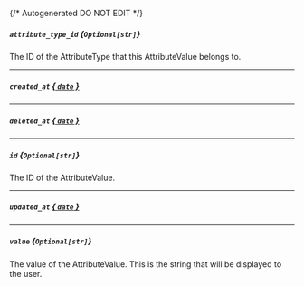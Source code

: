 {/* Autogenerated DO NOT EDIT  */}
##### `attribute_type_id` *{`Optional[str]`}*
The ID of the AttributeType that this AttributeValue belongs to.

---
##### `created_at` [*{ `date` }*](https://docs.python.org/3/library/datetime.html#date-objects)

---
##### `deleted_at` [*{ `date` }*](https://docs.python.org/3/library/datetime.html#date-objects)

---
##### `id` *{`Optional[str]`}*
The ID of the AttributeValue.

---
##### `updated_at` [*{ `date` }*](https://docs.python.org/3/library/datetime.html#date-objects)

---
##### `value` *{`Optional[str]`}*
The value of the AttributeValue. This is the string that will be displayed to the user.


